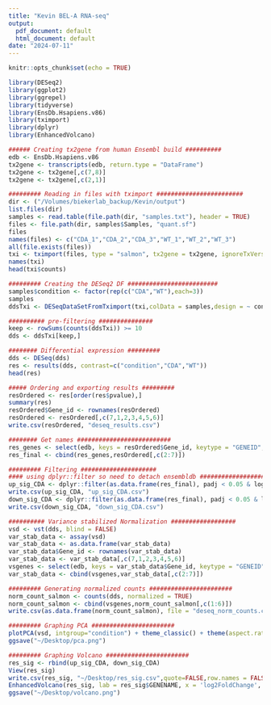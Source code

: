 ```yaml
---
title: "Kevin BEL-A RNA-seq"
output:
  pdf_document: default
  html_document: default
date: "2024-07-11"
---
```


```r
knitr::opts_chunk$set(echo = TRUE)
```

```r
library(DESeq2)
library(ggplot2)
library(ggrepel)
library(tidyverse)
library(EnsDb.Hsapiens.v86)
library(tximport)
library(dplyr)
library(EnhancedVolcano)
```

```r
###### Creating tx2gene from human Ensembl build ##########
edb <- EnsDb.Hsapiens.v86
tx2gene <- transcripts(edb, return.type = "DataFrame")
tx2gene <- tx2gene[,c(7,8)]
tx2gene <- tx2gene[,c(2,1)]
```


```r
######### Reading in files with tximport ########################
dir <- ("/Volumes/biekerlab_backup/Kevin/output")
list.files(dir)
samples <- read.table(file.path(dir, "samples.txt"), header = TRUE)
files <- file.path(dir, samples$Samples, "quant.sf")
files
names(files) <- c("CDA_1","CDA_2","CDA_3","WT_1","WT_2","WT_3")
all(file.exists(files))
txi <- tximport(files, type = "salmon", tx2gene = tx2gene, ignoreTxVersion = TRUE)
names(txi)
head(txi$counts)
```

```r
######### Creating the DESeq2 DF #########################
samples$condition <- factor(rep(c("CDA","WT"),each=3))
samples
ddsTxi <- DESeqDataSetFromTximport(txi,colData = samples,design = ~ condition)
```

```r
########## pre-filtering ###############
keep <- rowSums(counts(ddsTxi)) >= 10
dds <- ddsTxi[keep,]
```

```r
######## Differential expression #########
dds <- DESeq(dds)
res <- results(dds, contrast=c("condition","CDA","WT"))
head(res)
```

```r
##### Ordering and exporting results #########
resOrdered <- res[order(res$pvalue),]
summary(res)
resOrdered$Gene_id <- rownames(resOrdered)
resOrdered <- resOrdered[,c(7,1,2,3,4,5,6)]
write.csv(resOrdered, "deseq_results.csv")
```

```r
######## Get names ##########################
res_genes <- select(edb, keys = resOrdered$Gene_id, keytype = "GENEID", columns = c("GENEID", "GENENAME"))
res_final <- cbind(res_genes,resOrdered[,c(2:7)])
```

```r
######### Filtering #####################
#### using dplyr::filter so need to detach ensembldb ##################
up_sig_CDA <- dplyr::filter(as.data.frame(res_final), padj < 0.05 & log2FoldChange > 1)
write.csv(up_sig_CDA, "up_sig_CDA.csv")
down_sig_CDA <- dplyr::filter(as.data.frame(res_final), padj < 0.05 & log2FoldChange < -1)
write.csv(down_sig_CDA, "down_sig_CDA.csv")
```

```r
########## Variance stabilized Normalization ##################
vsd <- vst(dds, blind = FALSE)
var_stab_data <- assay(vsd)
var_stab_data <- as.data.frame(var_stab_data)
var_stab_data$Gene_id <- rownames(var_stab_data)
var_stab_data <- var_stab_data[,c(7,1,2,3,4,5,6)]
vsgenes <- select(edb, keys = var_stab_data$Gene_id, keytype = "GENEID", columns = c("GENEID", "GENENAME"))
var_stab_data <- cbind(vsgenes,var_stab_data[,c(2:7)])
```

```r
######### Generating normalized counts #######################
norm_count_salmon <- counts(dds, normalized = TRUE)
norm_count_salmon <- cbind(vsgenes,norm_count_salmon[,c(1:6)])
write.csv(as.data.frame(norm_count_salmon), file = "deseq_norm_counts.csv")
```

```r
######### Graphing PCA #######################
plotPCA(vsd, intgroup="condition") + theme_classic() + theme(aspect.ratio = 1)
ggsave("~/Desktop/pca.png")
```

```r
######### Graphing Volcano #######################
res_sig <- rbind(up_sig_CDA, down_sig_CDA)
View(res_sig)
write.csv(res_sig, "~/Desktop/res_sig.csv",quote=FALSE,row.names = FALSE)
EnhancedVolcano(res_sig, lab = res_sig$GENENAME, x = 'log2FoldChange', y = 'padj', cutoffLineWidth = 0, gridlines.major = FALSE, gridlines.minor = FALSE) + xlim(-10,15) + theme(legend.position="none")
ggsave("~/Desktop/volcano.png")
```
